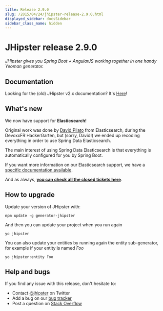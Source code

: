 ```yaml
---
title: Release 2.9.0
slug: /2015/04/24/jhipster-release-2.9.0.html
displayed_sidebar: docsSidebar
sidebar_class_name: hidden
---
```


JHipster release 2.9.0
==================

*JHipster gives you Spring Boot + AngularJS working together in one handy Yeoman generator.*

Documentation
----------

Looking for the (old) JHipster v2.x documentation? It's [Here](/documentation-archive/)!

What's new
----------

We now have support for __Elasticsearch__!

Original work was done by [David Pilato](https://twitter.com/dadoonet) from Elasticsearch, during the DevoxxFR HackerGarten, but (sorry, David!) we ended up recoding everything in order to use Spring Data Elasticsearch.

The main interest of using Spring Data Elasticsearch is that everything is automatically configured for you by Spring Boot.

If you want more information on our Elasticsearch support, we have a [specific documentation available](/using-elasticsearch/).

And as always, __[you can check all the closed tickets here](https://github.com/jhipster/generator-jhipster/issues?q=milestone%3A2.9.0+is%3Aclosed)__.

How to upgrade
------------

Update your version of JHipster with:

```
npm update -g generator-jhipster
```

And then you can update your project when you run again

```
yo jhipster
```

You can also update your entities by running again the entity sub-generator, for example if your entity is named _Foo_

```
yo jhipster:entity Foo
```

Help and bugs
--------------

If you find any issue with this release, don't hesitate to:

- Contact [@jhipster](https://twitter.com/jhipster) on Twitter
- Add a bug on our [bug tracker](https://github.com/jhipster/generator-jhipster/issues?state=open)
- Post a question on [Stack Overflow](http://stackoverflow.com/tags/jhipster/info)
